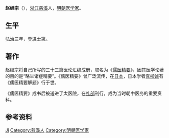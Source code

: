 '''赵继宗'''（{{bd|?||?||}}），[[浙江|浙江]][[慈溪|慈溪]]人，[[明朝|明朝]][[医学家|医学家]]。

== 生平 ==
[[弘治|弘治]]三年，登[[进士|进士]]第。

== 著作 ==
赵继宗将自己所写的三十三篇医论汇编成册，取名为《[[儒医精要|儒医精要]]》，因其医学论著的目的是“略举诸症精要”。《儒医精要》曾广泛流传，在[[日本|日本]]，日本学者[[真柳诚|真柳诚]]有《儒医精要解题》行于世。

《儒医精要》成书后被送进了太医院，在[[礼部|礼部]]刊行，成为当时朝中医务的重要资料。

== 参考资料 ==
{{reflist}}

{{Doctor-stub}}
{{弘治三年庚戌科殿試金榜}}

{{Authority control}}
{{DEFAULTSORT:Zhao赵}}
[[Category:趙姓|Ji]]
[[Category:慈溪人|Category:慈溪人]]
[[Category:明朝医学家|Category:明朝医学家]]